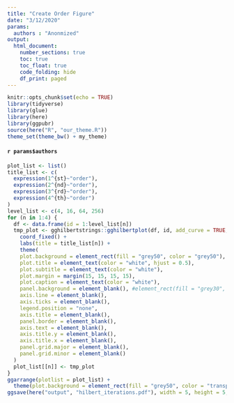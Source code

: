 ```yaml
---
title: "Create Order Figure"
date: "3/12/2020"
params: 
  authors : "Anonmized"
output: 
  html_document:
    number_sections: true
    toc: true
    toc_float: true
    code_folding: hide
    df_print: paged
---
```


```r
knitr::opts_chunk$set(echo = TRUE)
library(tidyverse)
library(glue)
library(here)
library(ggpubr)
source(here("R", "our_theme.R"))
theme_set(theme_bw() + my_theme)
```

#### `r params$authors` {-}

```r
plot_list <- list()
title_list <- c(
  expression(1^{st}~"order"),
  expression(2^{nd}~"order"),
  expression(3^{rd}~"order"),
  expression(4^{th}~"order")
)
level_list <- c(4, 16, 64, 256)
for (n in 1:4) {
  df <- data.frame(id = 1:level_list[n])
  tmp_plot <- gghilbertstrings::gghilbertplot(df, id, add_curve = TRUE, alpha = 0, curve_color = "white") +
    coord_fixed() +
    labs(title = title_list[n]) +
    theme(
    plot.background = element_rect(fill = "grey50", color = "grey50"),
    plot.title = element_text(color = "white", hjust = 0.5),
    plot.subtitle = element_text(color = "white"),
    plot.margin = margin(15, 15, 15, 15),
    plot.caption = element_text(color = "white"),
    panel.background = element_blank(), #element_rect(fill = "grey30", color = "grey50"),
    axis.line = element_blank(),
    axis.ticks = element_blank(),
    legend.position = "none",
    axis.title = element_blank(),
    panel.border = element_blank(),
    axis.text = element_blank(),
    axis.title.y = element_blank(),
    axis.title.x = element_blank(),
    panel.grid.major = element_blank(),
    panel.grid.minor = element_blank()
  )  
  plot_list[[n]] <- tmp_plot
}
ggarrange(plotlist = plot_list) +
  theme(plot.background = element_rect(fill = "grey50", color = "transparent"))
ggsave(here("output", "hilbert_iterations.pdf"), width = 5, height = 5, dpi = 500)
```


